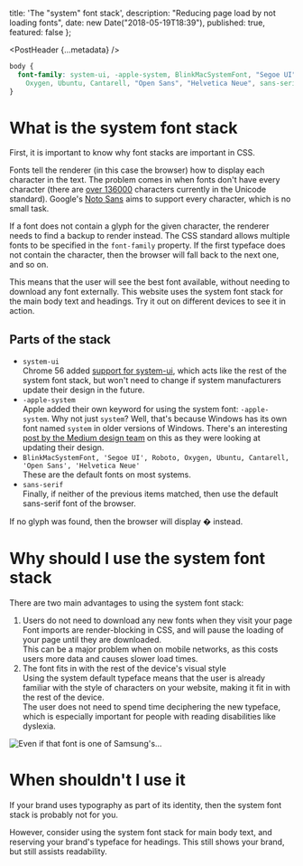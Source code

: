 
  title: 'The "system" font stack',
  description: "Reducing page load by not loading fonts",
  date: new Date("2018-05-19T18:39"),
  published: true,
  featured: false
};

<PostHeader {...metadata} />

```css
body {
  font-family: system-ui, -apple-system, BlinkMacSystemFont, "Segoe UI", Roboto,
    Oxygen, Ubuntu, Cantarell, "Open Sans", "Helvetica Neue", sans-serif;
}
```

# What is the system font stack

First, it is important to know why font stacks are important in CSS.

Fonts tell the renderer (in this case the browser) how to display each character in the text. The problem comes in when fonts don't have every character (there are [over 136000](https://en.wikipedia.org/wiki/List_of_Unicode_characters) characters currently in the Unicode standard). Google's [Noto Sans](https://www.google.com/get/noto/) aims to support every character, which is no small task.

If a font does not contain a glyph for the given character, the renderer needs to find a backup to render instead. The CSS standard allows multiple fonts to be specified in the `font-family` property. If the first typeface does not contain the character, then the browser will fall back to the next one, and so on.

This means that the user will see the best font available, without needing to download any font externally. This website uses the system font stack for the main body text and headings. Try it out on different devices to see it in action.

## Parts of the stack

- `system-ui`  
  Chrome 56 added [support for system-ui](https://www.chromestatus.com/feature/5640395337760768), which acts like the rest of the system font stack, but won't need to change if system manufacturers update their design in the future.
- `-apple-system`  
  Apple added their own keyword for using the system font: `-apple-system`.
  Why not just `system`? Well, that's because Windows has its own font named `system` in older versions of Windows.
  There's an interesting [post by the Medium design team](https://medium.design/system-shock-6b1dc6d6596f) on this as they were looking at updating their design.
- `BlinkMacSystemFont, 'Segoe UI', Roboto, Oxygen, Ubuntu, Cantarell, 'Open Sans', 'Helvetica Neue'`  
  These are the default fonts on most systems.
- `sans-serif`  
  Finally, if neither of the previous items matched, then use the default sans-serif font of the browser.

If no glyph was found, then the browser will display � instead.

# Why should I use the system font stack

There are two main advantages to using the system font stack:

1. Users do not need to download any new fonts when they visit your page  
   Font imports are render-blocking in CSS, and will pause the loading of your page until they are downloaded.  
   This can be a major problem when on mobile networks, as this costs users more data and causes slower load times.
2. The font fits in with the rest of the device's visual style  
   Using the system default typeface means that the user is already familiar with the style of characters on your website, making it fit in with the rest of the device.  
   The user does not need to spend time deciphering the new typeface, which is especially important for people with reading disabilities like dyslexia.

![Even if that font is one of Samsung's...](https://core0.staticworld.net/images/article/2014/04/newfonts-100261130-medium.idge.png)

# When shouldn't I use it

If your brand uses typography as part of its identity, then the system font stack is probably not for you.

However, consider using the system font stack for main body text, and reserving your brand's typeface for headings. This still shows your brand, but still assists readability.

